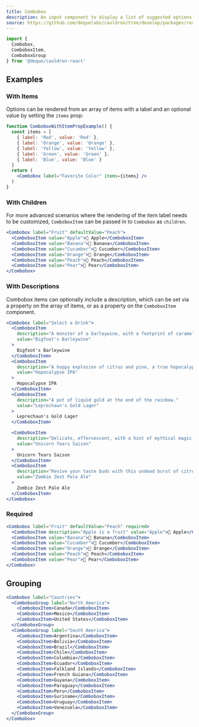 ```yaml
---
title: Combobox
description: An input component to display a list of suggested options matching the current text input.
source: https://github.com/dequelabs/cauldron/tree/develop/packages/react/src/components/Combobox/Combobox.tsx
---
```



```js
import { 
  Combobox,
  ComboboxItem,
  ComboboxGroup
} from '@deque/cauldron-react'
```

## Examples

### With Items

Options can be rendered from an array of items with a label and an optional value by setting the `items` prop:

```jsx example
function ComboboxWithItemPropExample() {
  const items = [
    { label: 'Red', value: 'Red' },
    { label: 'Orange', value: 'Orange' },
    { label: 'Yellow', value: 'Yellow' },
    { label: 'Green', value: 'Green' },
    { label: 'Blue', value: 'Blue' }
  ]
  return (
    <Combobox label="Favorite Color" items={items} />
  )
}
```

### With Children

For more advanced scenarios where the rendering of the item label needs to be customized, `ComboboxItem` can be passed in to `Combobox` as `children`.

```jsx example
<Combobox label="Fruit" defaultValue="Peach">
  <ComboboxItem value="Apple">🍎 Apple</ComboboxItem>
  <ComboboxItem value="Banana">🍌 Banana</ComboboxItem>
  <ComboboxItem value="Cucumber">🥒 Cucumber</ComboboxItem>
  <ComboboxItem value="Orange">🍊 Orange</ComboboxItem>
  <ComboboxItem value="Peach">🍑 Peach</ComboboxItem>
  <ComboboxItem value="Pear">🍐 Pear</ComboboxItem>
</Combobox>
```

### With Descriptions

Combobox items can optionally include a description, which can be set via a property on the array of items, or as a property on the `ComboboxItem` component.

```jsx example
<Combobox label="Select a Drink">
  <ComboboxItem 
    description="A monster of a barleywine, with a footprint of caramel and toffee."
    value="Bigfoot's Barleywine"
  >
    Bigfoot's Barleywine
  </ComboboxItem>
  <ComboboxItem 
    description="A hoppy explosion of citrus and pine, a true hopocalypse."
    value="Hopocalypse IPA"
  >
    Hopocalypse IPA
  </ComboboxItem>
  <ComboboxItem 
    description="A pot of liquid gold at the end of the rainbow."
    value="Leprechaun's Gold Lager"
  >
    Leprechaun's Gold Lager
  </ComboboxItem>

  <ComboboxItem 
    description="Delicate, effervescent, with a hint of mythical magic in every sip."
    value="Unicorn Tears Saison"
  >
    Unicorn Tears Saison
  </ComboboxItem>
  <ComboboxItem 
    description="Revive your taste buds with this undead burst of citrusy hops."
    value="Zombie Zest Pale Ale"
  >
    Zombie Zest Pale Ale
  </ComboboxItem>
</Combobox>
```

### Required

```jsx example
<Combobox label="Fruit" defaultValue="Peach" required>
  <ComboboxItem description="Apple is a fruit" value="Apple">🍎 Apple</ComboboxItem>
  <ComboboxItem value="Banana">🍌 Banana</ComboboxItem>
  <ComboboxItem value="Cucumber">🥒 Cucumber</ComboboxItem>
  <ComboboxItem value="Orange">🍊 Orange</ComboboxItem>
  <ComboboxItem value="Peach">🍑 Peach</ComboboxItem>
  <ComboboxItem value="Pear">🍐 Pear</ComboboxItem>
</Combobox>
```

## Grouping

```jsx example
<Combobox label="Countries">
  <ComboboxGroup label="North America">
    <ComboboxItem>Canada</ComboboxItem>
    <ComboboxItem>Mexico</ComboboxItem>
    <ComboboxItem>United States</ComboboxItem>
  </ComboboxGroup>
  <ComboboxGroup label="South America">
    <ComboboxItem>Argentina</ComboboxItem>
    <ComboboxItem>Bolivia</ComboboxItem>
    <ComboboxItem>Brazil</ComboboxItem>
    <ComboboxItem>Chile</ComboboxItem>
    <ComboboxItem>Columbia</ComboboxItem>
    <ComboboxItem>Ecuador</ComboboxItem>
    <ComboboxItem>Falkland Islands</ComboboxItem>
    <ComboboxItem>French Guiana</ComboboxItem>
    <ComboboxItem>Guyana</ComboboxItem>
    <ComboboxItem>Paraguay</ComboboxItem>
    <ComboboxItem>Peru</ComboboxItem>
    <ComboboxItem>Suriname</ComboboxItem>
    <ComboboxItem>Uruguay</ComboboxItem>
    <ComboboxItem>Venezuela</ComboboxItem>
  </ComboboxGroup>
</Combobox>
```
